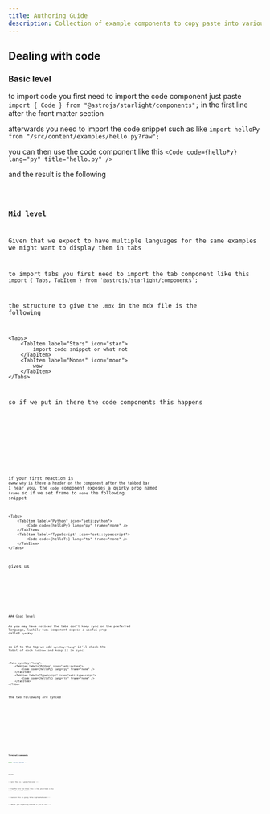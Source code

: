 ```yaml
---
title: Authoring Guide
description: Collection of example components to copy paste into various things
---
```



## Dealing with code

### Basic level

to import code you first need to import the code component
just paste `import { Code } from "@astrojs/starlight/components";` in the first line after the front matter section

afterwards you need to import the code snippet such as like `import helloPy from "/src/content/examples/hello.py?raw";`

you can then use the code component like this `<Code code={helloPy} lang="py" title="hello.py" />`

and the result is the following

<Code code={helloPy} lang="py" title="hello.py" />

### Mid level

Given that we expect to have multiple languages for the same examples we might want to display them in tabs

to import tabs you first need to import the tab component like this `import { Tabs, TabItem } from '@astrojs/starlight/components';`

the structure to give the `.mdx` in the mdx file is the following

```mdx
<Tabs>
	<TabItem label="Stars" icon="star">
		import code snippet or what not
	</TabItem>
	<TabItem label="Moons" icon="moon">
		wow
	</TabItem>
</Tabs>
```

so if we put in there the code components this happens

<Tabs>
	<TabItem label="Python" icon="seti:python">
		<Code code={helloPy} lang="py" title="hello.py" />
	</TabItem>
	<TabItem label="TypeScript" icon="seti:typescript">
		<Code code={helloTs} lang="ts" title="hello.ts" />
	</TabItem>
</Tabs>

if your first reaction is `ewww why is there a header on the component after the tabbed bar`
I hear you, the `code` component exposes a quirky prop named `frame` so if we set frame to `none`
the following snippet

```mdx
<Tabs>
	<TabItem label="Python" icon="seti:python">
		<Code code={helloPy} lang="py" frame="none" />
	</TabItem>
	<TabItem label="TypeScript" icon="seti:typescript">
		<Code code={helloTs} lang="ts" frame="none" />
	</TabItem>
</Tabs>
```

gives us

<Tabs>
	<TabItem label="Python" icon="seti:python">
		<Code code={helloPy} lang="py" frame="none" />
	</TabItem>
	<TabItem label="TypeScript" icon="seti:typescript">
		<Code code={helloTs} lang="ts" frame="none" />
	</TabItem>
</Tabs>
### Goat level

As you may have noticed the tabs don't keep sync on the preferred language, luckily `Tabs` component expose a useful prop called `syncKey`

so if to the top we add `syncKey="lang"` it'll check the label of each `TabItem` and keep it in sync

```mdx
<Tabs syncKey="lang">
	<TabItem label="Python" icon="seti:python">
		<Code code={helloPy} lang="py" frame="none" />
	</TabItem>
	<TabItem label="TypeScript" icon="seti:typescript">
		<Code code={helloTs} lang="ts" frame="none" />
	</TabItem>
</Tabs>
```

the two following are synced

<Tabs syncKey="lang">
	<TabItem label="Python" icon="seti:python">
		<Code code={helloPy} lang="py" frame="none" />
	</TabItem>
	<TabItem label="TypeScript" icon="seti:typescript">
		<Code code={helloTs} lang="ts" frame="none" />
	</TabItem>
</Tabs>
<Tabs syncKey="lang">
	<TabItem label="Python" icon="seti:python">
		<Code code={helloPy} lang="py" frame="none" />
	</TabItem>
	<TabItem label="TypeScript" icon="seti:typescript">
		<Code code={helloTs} lang="ts" frame="none" />
	</TabItem>
</Tabs>

### Terminal commands

```sh
echo "Hello, world! "
```

<Code code={helloSh} lang="sh" frame="none" />

### Asides

:::note
This is a wonderful note
:::

:::tip[The more you know]
this is how you create a tip `aside` with a custom title
:::

:::caution
this is going to be deprecated soon
:::

:::danger
you're getting drained if you do this
:::
